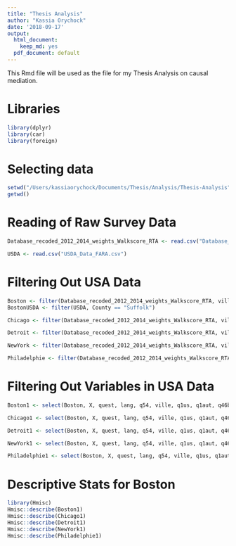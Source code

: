```yaml
---
title: "Thesis Analysis"
author: "Kassia Orychock"
date: '2018-09-17'
output:
  html_document:
    keep_md: yes
  pdf_document: default
---
```


This Rmd file will be used as the file for my Thesis Analysis on causal mediation.

# Libraries
```r
library(dplyr)
library(car)
library(foreign)
```

# Selecting data
```r
setwd("/Users/kassiaorychock/Documents/Thesis/Analysis/Thesis-Analysis")
getwd()
```


# Reading of Raw Survey Data
```r
Database_recoded_2012_2014_weights_Walkscore_RTA <- read.csv("Database_recoded_2012-2014_weights_Walkscore_RTA.csv")

USDA <- read.csv("USDA_Data_FARA.csv")
```

# Filtering Out USA Data
```r
Boston <- filter(Database_recoded_2012_2014_weights_Walkscore_RTA, ville == "Boston")
BostonUSDA <- filter(USDA, County == "Suffolk")

Chicago <- filter(Database_recoded_2012_2014_weights_Walkscore_RTA, ville == "Chicago")

Detroit <- filter(Database_recoded_2012_2014_weights_Walkscore_RTA, ville == "Détroit")

NewYork <- filter(Database_recoded_2012_2014_weights_Walkscore_RTA, ville == "New-York")

Philadelphie <- filter(Database_recoded_2012_2014_weights_Walkscore_RTA, ville == "Philadelphie")
```

# Filtering Out Variables in USA Data
```r
Boston1 <- select(Boston, X, quest, lang, q54, ville, q1us, q1aut, q46b7, q46b9, q2, q13, q14, q15, q16, q17, q18, q19, q20, q21, q22b, q22c, q22d, q22e, q22f_m1, q23, q24, q25, q26, q27, q28, q40, q41, q42, q44, q45, q46b, q47, q48, q49, q50, q51, Q52_occupational_status_category, q53, bmi, bmi_category, WalkScore, WalkScoreLabel, TransitScore, TransitScoreLabel, BikeScore, BikeScoreLabel, DiningandDrinkingScore, GroceryScore)

Chicago1 <- select(Boston, X, quest, lang, q54, ville, q1us, q1aut, q46b7, q46b9, q2, q13, q14, q15, q16, q17, q18, q19, q20, q21, q22b, q22c, q22d, q22e, q22f_m1, q23, q24, q25, q26, q27, q28, q40, q41, q42, q44, q45, q46b, q47, q48, q49, q50, q51, Q52_occupational_status_category, q53, bmi, bmi_category, WalkScore, WalkScoreLabel, TransitScore, TransitScoreLabel, BikeScore, BikeScoreLabel, DiningandDrinkingScore, GroceryScore)

Detroit1 <- select(Boston, X, quest, lang, q54, ville, q1us, q1aut, q46b7, q46b9, q2, q13, q14, q15, q16, q17, q18, q19, q20, q21, q22b, q22c, q22d, q22e, q22f_m1, q23, q24, q25, q26, q27, q28, q40, q41, q42, q44, q45, q46b, q47, q48, q49, q50, q51, Q52_occupational_status_category, q53, bmi, bmi_category, WalkScore, WalkScoreLabel, TransitScore, TransitScoreLabel, BikeScore, BikeScoreLabel, DiningandDrinkingScore, GroceryScore)

NewYork1 <- select(Boston, X, quest, lang, q54, ville, q1us, q1aut, q46b7, q46b9, q2, q13, q14, q15, q16, q17, q18, q19, q20, q21, q22b, q22c, q22d, q22e, q22f_m1, q23, q24, q25, q26, q27, q28, q40, q41, q42, q44, q45, q46b, q47, q48, q49, q50, q51, Q52_occupational_status_category, q53, bmi, bmi_category, WalkScore, WalkScoreLabel, TransitScore, TransitScoreLabel, BikeScore, BikeScoreLabel, DiningandDrinkingScore, GroceryScore)

Philadelphie1 <- select(Boston, X, quest, lang, q54, ville, q1us, q1aut, q46b7, q46b9, q2, q13, q14, q15, q16, q17, q18, q19, q20, q21, q22b, q22c, q22d, q22e, q22f_m1, q23, q24, q25, q26, q27, q28, q40, q41, q42, q44, q45, q46b, q47, q48, q49, q50, q51, Q52_occupational_status_category, q53, bmi, bmi_category, WalkScore, WalkScoreLabel, TransitScore, TransitScoreLabel, BikeScore, BikeScoreLabel, DiningandDrinkingScore, GroceryScore)
```


# Descriptive Stats for Boston
```r
library(Hmisc)
Hmisc::describe(Boston1)
Hmisc::describe(Chicago1)
Hmisc::describe(Detroit1)
Hmisc::describe(NewYork1)
Hmisc::describe(Philadelphie1)
```

  